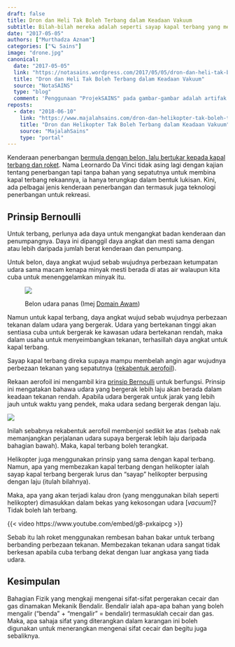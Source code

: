 ```yaml
---
draft: false
title: Dron dan Heli Tak Boleh Terbang dalam Keadaan Vakuum
subtitle: Bilah-bilah mereka adalah seperti sayap kapal terbang yang memerlukan pergerakan udara untuk menghasilkan daya angkat.
date: "2017-05-05"
authors: ["Murthadza Aznam"]
categories: ["🪐 Sains"]
image: "drone.jpg"
canonical:
  date: "2017-05-05"
  link: "https://notasains.wordpress.com/2017/05/05/dron-dan-heli-tak-boleh-terbang-dalam-keadaan-vakuum/"
  title: "Dron dan Heli Tak Boleh Terbang dalam Keadaan Vakuum"
  source: "NotaSAINS"
  type: "blog"
  comment: 'Penggunaan "ProjekSAINS" pada gambar-gambar adalah artifak dari sana.'
reposts:
  - date: "2018-06-10"
    link: "https://www.majalahsains.com/dron-dan-helikopter-tak-boleh-terbang-dalam-keadaan-vakuum/"
    title: "Dron dan Helikopter Tak Boleh Terbang dalam Keadaan Vakuum"
    source: "MajalahSains"
    type: "portal"
---
```


Kenderaan penerbangan [bermula dengan belon, lalu bertukar kepada kapal terbang dan roket](https://www.grc.nasa.gov/www/k-12/UEET/StudentSite/historyofflight.html). Nama Leornardo Da Vinci tidak asing lagi dengan kajian tentang penerbangan tapi tanpa bahan yang sepatutnya untuk membina kapal terbang rekaannya, ia hanya terungkap dalam bentuk lukisan. Kini, ada pelbagai jenis kenderaan penerbangan dan termasuk juga teknologi penerbangan untuk rekreasi.

## Prinsip Bernoulli

Untuk terbang, perlunya ada daya untuk mengangkat badan kenderaan dan penumpangnya. Daya ini dipanggil daya angkat dan mesti sama dengan atau lebih daripada jumlah berat kenderaan dan penumpang.

Untuk belon, daya angkat wujud sebab wujudnya perbezaan ketumpatan udara sama macam kenapa minyak mesti berada di atas air walaupun kita cuba untuk menenggelamkan minyak itu.

<figure>

![](Belon-udara-Mid-Hudson_DA_wiki.jfif)

<figcaption>

Belon udara panas (Imej [Domain Awam](https://en.wikipedia.org/wiki/File:Mid-Hudson_balloon_festival_9.JPG))

</figcaption>
</figure>

Namun untuk kapal terbang, daya angkat wujud sebab wujudnya perbezaan tekanan dalam udara yang bergerak. Udara yang bertekanan tinggi akan sentiasa cuba untuk bergerak ke kawasan udara bertekanan rendah, maka dalam usaha untuk menyeimbangkan tekanan, terhasillah daya angkat untuk kapal terbang.

Sayap kapal terbang direka supaya mampu membelah angin agar wujudnya perbezaan tekanan yang sepatutnya ([rekabentuk aerofoil](http://aviationknowledge.wikidot.com/aviation:aerofoil)).

Rekaan aerofoil ini mengambil kira [prinsip Bernoulli](http://theory.uwinnipeg.ca/mod_tech/node68.html) untuk berfungsi. Prinsip ini mengatakan bahawa udara yang bergerak lebih laju akan berada dalam keadaan tekanan rendah. Apabila udara bergerak untuk jarak yang lebih jauh untuk waktu yang pendek, maka udara sedang bergerak dengan laju.

![](sayap-aerofoil.jpg)

Inilah sebabnya rekabentuk aerofoil membenjol sedikit ke atas (sebab nak memanjangkan perjalanan udara supaya bergerak lebih laju daripada bahagian bawah). Maka, kapal terbang boleh terangkat.

Helikopter juga menggunakan prinsip yang sama dengan kapal terbang. Namun, apa yang membezakan kapal terbang dengan helikopter ialah sayap kapal terbang bergerak lurus dan "sayap" helikopter berpusing dengan laju (itulah bilahnya).

Maka, apa yang akan terjadi kalau dron (yang menggunakan bilah seperti helikopter) dimasukkan dalam bekas yang kekosongan udara [_vacuum_]? Tidak boleh lah terbang.

{{< video https://www.youtube.com/embed/g8-pxkaipcg >}}

Sebab itu lah roket menggunakan rembesan bahan bakar untuk terbang berbanding perbezaan tekanan. Membezakan tekanan udara sangat tidak berkesan apabila cuba terbang dekat dengan luar angkasa yang tiada udara.

## Kesimpulan

Bahagian Fizik yang mengkaji mengenai sifat-sifat pergerakan cecair dan gas dinamakan Mekanik Bendalir. Bendalir ialah apa-apa bahan yang boleh mengalir ("benda" + "mengalir" = bendalir) termasuklah cecair dan gas. Maka, apa sahaja sifat yang diterangkan dalam karangan ini boleh digunakan untuk menerangkan mengenai sifat cecair dan begitu juga sebaliknya.
